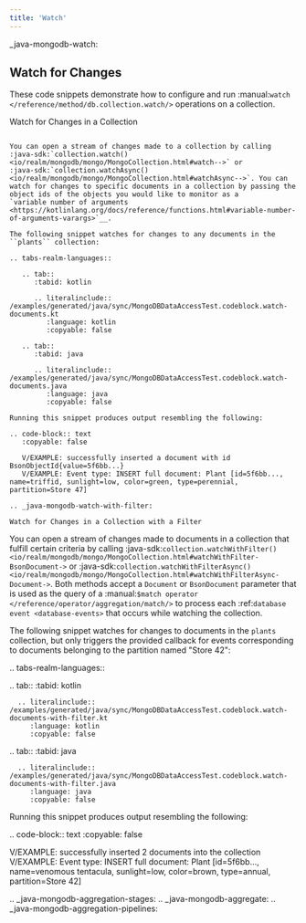 ```yaml
---
title: 'Watch'
---
```


 _java-mongodb-watch:

Watch for Changes
-----------------

These code snippets demonstrate how to configure and run
:manual:`watch </reference/method/db.collection.watch/>` operations on a
collection.

Watch for Changes in a Collection
~~~~~~~~~~~~~~~~~~~~~~~~~~~~~~~~~

You can open a stream of changes made to a collection by calling
:java-sdk:`collection.watch()
<io/realm/mongodb/mongo/MongoCollection.html#watch-->` or
:java-sdk:`collection.watchAsync()
<io/realm/mongodb/mongo/MongoCollection.html#watchAsync-->`. You can
watch for changes to specific documents in a collection by passing the
object ids of the objects you would like to monitor as a
`variable number of arguments
<https://kotlinlang.org/docs/reference/functions.html#variable-number-of-arguments-varargs>`__.

The following snippet watches for changes to any documents in the
``plants`` collection:

.. tabs-realm-languages::

   .. tab::
      :tabid: kotlin

      .. literalinclude:: /examples/generated/java/sync/MongoDBDataAccessTest.codeblock.watch-documents.kt
         :language: kotlin
         :copyable: false

   .. tab::
      :tabid: java

      .. literalinclude:: /examples/generated/java/sync/MongoDBDataAccessTest.codeblock.watch-documents.java
         :language: java
         :copyable: false

Running this snippet produces output resembling the following:

.. code-block:: text
   :copyable: false

   V/EXAMPLE: successfully inserted a document with id BsonObjectId{value=5f6bb...}
   V/EXAMPLE: Event type: INSERT full document: Plant [id=5f6bb..., name=triffid, sunlight=low, color=green, type=perennial, partition=Store 47]

.. _java-mongodb-watch-with-filter:

Watch for Changes in a Collection with a Filter
~~~~~~~~~~~~~~~~~~~~~~~~~~~~~~~~~~~~~~~~~~~~~~~

You can open a stream of changes made to documents in a collection that
fulfill certain criteria by calling :java-sdk:`collection.watchWithFilter()
<io/realm/mongodb/mongo/MongoCollection.html#watchWithFilter-BsonDocument->` or
:java-sdk:`collection.watchWithFilterAsync()
<io/realm/mongodb/mongo/MongoCollection.html#watchWithFilterAsync-Document->`.
Both methods accept a ``Document`` or ``BsonDocument`` parameter that is
used as the query of a :manual:`$match operator
</reference/operator/aggregation/match/>` to process each
:ref:`database event <database-events>` that occurs while watching the
collection.

The following snippet watches for changes to documents in the
``plants`` collection, but only triggers the provided callback for
events corresponding to documents belonging to the partition named
"Store 42":

.. tabs-realm-languages::

   .. tab::
      :tabid: kotlin

      .. literalinclude:: /examples/generated/java/sync/MongoDBDataAccessTest.codeblock.watch-documents-with-filter.kt
         :language: kotlin
         :copyable: false

   .. tab::
      :tabid: java

      .. literalinclude:: /examples/generated/java/sync/MongoDBDataAccessTest.codeblock.watch-documents-with-filter.java
         :language: java
         :copyable: false

Running this snippet produces output resembling the following:

.. code-block:: text
   :copyable: false

   V/EXAMPLE: successfully inserted 2 documents into the collection
   V/EXAMPLE: Event type: INSERT full document: Plant [id=5f6bb..., name=venomous tentacula, sunlight=low, color=brown, type=annual, partition=Store 42]

.. _java-mongodb-aggregation-stages:
.. _java-mongodb-aggregate:
.. _java-mongodb-aggregation-pipelines: